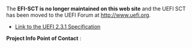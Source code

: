 <!-- [[Category:ArchivedInformation]] -->
{{info|Notice:

This project is for EFI 1.10 compliance only and UEFI 2.0 and 2.1 compliance will need to come from The UEFI Forum at http://www.uefi.org.

The UEFI SCT is available on the UEFI web site. }}


The '''EFI-SCT is no longer maintained on this web site''' and the UEFI SCT has been moved to the UEFI Forum at http://www.uefi.org.

* [http://www.uefi.org Link to the UEFI 2.3.1 Specification]

'''Project Info Point of Contact''' : {{sfuser|laurie0131}}